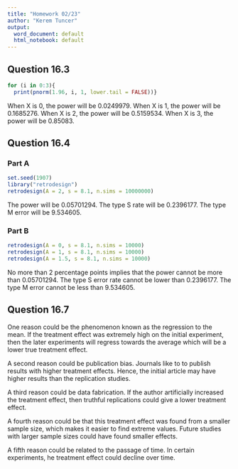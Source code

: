 ```yaml
---
title: "Homework 02/23"
author: "Kerem Tuncer"
output:
  word_document: default
  html_notebook: default
---
```


## Question 16.3

```r
for (i in 0:3){
  print(pnorm(1.96, i, 1, lower.tail = FALSE))}
```

When X is 0, the power will be 0.0249979.
When X is 1, the power will be 0.1685276.
When X is 2, the power will be 0.5159534.
When X is 3, the power will be 0.85083.

## Question 16.4

### Part A

```r
set.seed(1907)
library("retrodesign")
retrodesign(A = 2, s = 8.1, n.sims = 10000000)
```


The power will be 0.05701294. The type S rate will be 0.2396177. The type M error will be 9.534605.

### Part B

```r
retrodesign(A = 0, s = 8.1, n.sims = 10000)
retrodesign(A = 1, s = 8.1, n.sims = 10000)
retrodesign(A = 1.5, s = 8.1, n.sims = 10000)
```

No more than 2 percentage points implies that the power cannot be more than 0.05701294. The type S error rate cannot be lower than 0.2396177. The type M error cannot be less than 9.534605.

## Question 16.7

One reason could be the phenomenon known as the regression to the mean. If the treatment effect was extremely high on the initial experiment, then the later experiments will regress towards the average which will be a lower true treatment effect.

A second reason could be publication bias. Journals like to to publish results with higher treatment effects. Hence, the initial article may have higher results than the replication studies.

A third reason could be data fabrication. If the author artificially increased the treatment effect, then truthful replications could give a lower treatment effect.

A fourth reason could be that this treatment effect was found from a smaller sample size, which makes it easier to find extreme values. Future studies with larger sample sizes could have found smaller effects.

A fifth reason could be related to the passage of time. In certain experiments, he treatment effect could decline over time.
